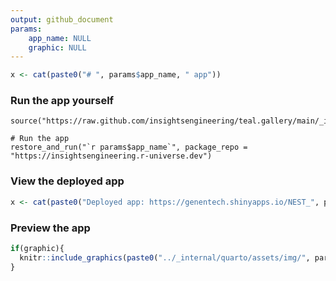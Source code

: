 ```yaml
---
output: github_document
params:
    app_name: NULL
    graphic: NULL
---
```


<!-- Generated by app_readme_template.Rmd and generate_app_readme.R: do not edit by hand-->

```r
x <- cat(paste0("# ", params$app_name, " app"))
```


### Run the app yourself

```
source("https://raw.github.com/insightsengineering/teal.gallery/main/_internal/utils/sourceme.R")

# Run the app
restore_and_run("`r params$app_name`", package_repo = "https://insightsengineering.r-universe.dev")
```

### View the deployed app

```r
x <- cat(paste0("Deployed app: https://genentech.shinyapps.io/NEST_", params$app_name, "_stable"))
```

### Preview the app

```r
if(graphic){
  knitr::include_graphics(paste0("../_internal/quarto/assets/img/", params$app_name, ".gif"))
}
```
